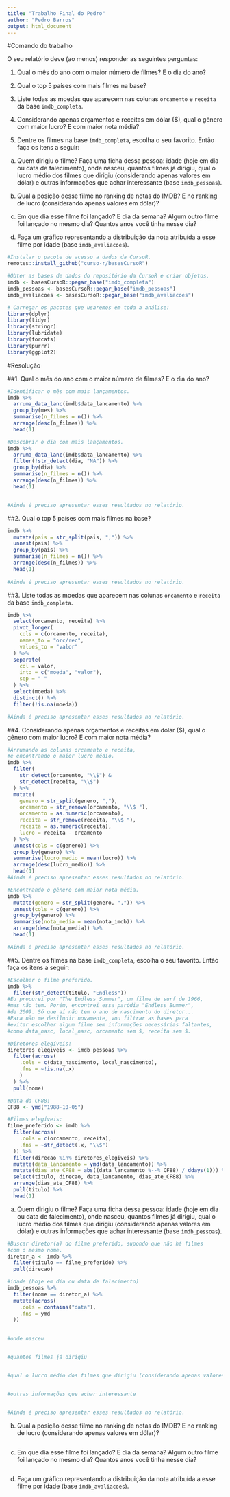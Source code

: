 ```yaml
---
title: "Trabalho Final do Pedro"
author: "Pedro Barros"
output: html_document
---
```

#Comando do trabalho

O seu relatório deve (ao menos) responder as seguintes perguntas:

1. Qual o mês do ano com o maior número de filmes? E o dia do ano?

2. Qual o top 5 países com mais filmes na base?

3. Liste todas as moedas que aparecem nas colunas `orcamento` e `receita` da base `imdb_completa`.

4. Considerando apenas orçamentos e receitas em dólar ($), qual o gênero com maior lucro? E com maior nota média?

5. Dentre os filmes na base `imdb_completa`, escolha o seu favorito. Então faça os itens a seguir:

a) Quem dirigiu o filme? Faça uma ficha dessa pessoa: idade (hoje em dia ou data de falecimento), onde nasceu, quantos filmes já dirigiu, qual o lucro médio dos filmes que dirigiu (considerando apenas valores em dólar) e outras informações que achar interessante (base `imdb_pessoas`).

b) Qual a posição desse filme no ranking de notas do IMDB? E no ranking de lucro (considerando apenas valores em dólar)?

c) Em que dia esse filme foi lançado? E dia da semana? Algum outro filme foi lançado no mesmo dia? Quantos anos você tinha nesse dia?

d) Faça um gráfico representando a distribuição da nota atribuída a esse filme por idade (base `imdb_avaliacoes`).

```r
#Instalar o pacote de acesso a dados da CursoR.
remotes::install_github("curso-r/basesCursoR")

#Obter as bases de dados do repositório da CursoR e criar objetos.
imdb <- basesCursoR::pegar_base("imdb_completa")
imdb_pessoas <- basesCursoR::pegar_base("imdb_pessoas")
imdb_avaliacoes <- basesCursoR::pegar_base("imdb_avaliacoes")

# Carregar os pacotes que usaremos em toda a análise:
library(dplyr)
library(tidyr)
library(stringr)
library(lubridate)
library(forcats)
library(purrr)
library(ggplot2)

```

#Resolução

##1.
Qual o mês do ano com o maior número de filmes? E o dia do ano?
```r
#Identificar o mês com mais lançamentos.
imdb %>% 
  arruma_data_lanc(imdb$data_lancamento) %>%
  group_by(mes) %>% 
  summarise(n_filmes = n()) %>% 
  arrange(desc(n_filmes)) %>% 
  head(1)

#Descobrir o dia com mais lançamentos.
imdb %>%  
  arruma_data_lanc(imdb$data_lancamento) %>%
  filter(!str_detect(dia, "NA")) %>% 
  group_by(dia) %>% 
  summarise(n_filmes = n()) %>% 
  arrange(desc(n_filmes)) %>% 
  head(1)


#Ainda é preciso apresentar esses resultados no relatório.

```

##2.
Qual o top 5 países com mais filmes na base?

```r
imdb %>%
  mutate(pais = str_split(pais, ",")) %>% 
  unnest(pais) %>% 
  group_by(pais) %>% 
  summarise(n_filmes = n()) %>% 
  arrange(desc(n_filmes)) %>% 
  head(1)
  
#Ainda é preciso apresentar esses resultados no relatório.

```

##3.
Liste todas as moedas que aparecem nas colunas `orcamento` e `receita` da base `imdb_completa`.

```r
imdb %>%
  select(orcamento, receita) %>% 
  pivot_longer(
    cols = c(orcamento, receita),
    names_to = "orc/rec",
    values_to = "valor"
  ) %>% 
  separate(
    col = valor,
    into = c("moeda", "valor"),
    sep = " "
  ) %>% 
  select(moeda) %>% 
  distinct() %>% 
  filter(!is.na(moeda))

#Ainda é preciso apresentar esses resultados no relatório.

```


##4.
Considerando apenas orçamentos e receitas em dólar ($), qual o gênero com maior lucro? E com maior nota média?

```r
#Arrumando as colunas orcamento e receita,
#e encontrando o maior lucro médio.
imdb %>% 
  filter(
    str_detect(orcamento, "\\$") &
    str_detect(receita, "\\$")
  ) %>% 
  mutate(
    genero = str_split(genero, ","),
    orcamento = str_remove(orcamento, "\\$ "),
    orcamento = as.numeric(orcamento),
    receita = str_remove(receita, "\\$ "),
    receita = as.numeric(receita),
    lucro = receita - orcamento
  ) %>% 
  unnest(cols = c(genero)) %>% 
  group_by(genero) %>% 
  summarise(lucro_medio = mean(lucro)) %>% 
  arrange(desc(lucro_medio)) %>% 
  head(1)
#Ainda é preciso apresentar esses resultados no relatório.

#Encontrando o gênero com maior nota média.
imdb %>% 
  mutate(genero = str_split(genero, ",")) %>% 
  unnest(cols = c(genero)) %>% 
  group_by(genero) %>% 
  summarise(nota_media = mean(nota_imdb)) %>% 
  arrange(desc(nota_media)) %>% 
  head(1)

#Ainda é preciso apresentar esses resultados no relatório.

```

##5.
Dentre os filmes na base `imdb_completa`, escolha o seu favorito. Então faça os itens a seguir:
```r
#Escolher o filme preferido.
imdb %>% 
  filter(str_detect(titulo, "Endless"))
#Eu procurei por "The Endless Summer", um filme de surf de 1966,
#mas não tem. Porém, encontrei essa paródia "Endless Bummer",
#de 2009. Só que aí não tem o ano de nascimento do diretor...
#Para não me desiludir novamente, vou filtrar as bases para
#evitar escolher algum filme sem informações necessárias faltantes,
#como data_nasc, local_nasc, orcamento sem $, receita sem $.

#Diretores elegíveis:
diretores_elegiveis <- imdb_pessoas %>% 
  filter(across(
    .cols = c(data_nascimento, local_nascimento),
    .fns = ~!is.na(.x)
    )
  ) %>% 
  pull(nome)

#Data da CF88:
CF88 <- ymd("1988-10-05")

#Filmes elegíveis:
filme_preferido <- imdb %>% 
  filter(across(
    .cols = c(orcamento, receita),
    .fns = ~str_detect(.x, "\\$")
  )) %>% 
  filter(direcao %in% diretores_elegiveis) %>% 
  mutate(data_lancamento = ymd(data_lancamento)) %>% 
  mutate(dias_ate_CF88 = abs((data_lancamento %--% CF88) / ddays(1))) %>% 
  select(titulo, direcao, data_lancamento, dias_ate_CF88) %>% 
  arrange(dias_ate_CF88) %>% 
  pull(titulo) %>% 
  head(1)


```

a) Quem dirigiu o filme? Faça uma ficha dessa pessoa: idade (hoje em dia ou data de falecimento), onde nasceu, quantos filmes já dirigiu, qual o lucro médio dos filmes que dirigiu (considerando apenas valores em dólar) e outras informações que achar interessante (base `imdb_pessoas`).
```r
#Buscar diretor(a) do filme preferido, supondo que não há filmes
#com o mesmo nome.
diretor_a <- imdb %>% 
  filter(titulo == filme_preferido) %>% 
  pull(direcao)

#idade (hoje em dia ou data de falecimento)
imdb_pessoas %>%
  filter(nome == diretor_a) %>% 
  mutate(across(
    .cols = contains("data"),
    .fns = ymd
  ))
  

#onde nasceu


#quantos filmes já dirigiu


#qual o lucro médio dos filmes que dirigiu (considerando apenas valores em dólar)


#outras informações que achar interessante


#Ainda é preciso apresentar esses resultados no relatório.

```

b) Qual a posição desse filme no ranking de notas do IMDB? E no ranking de lucro (considerando apenas valores em dólar)?

```r




```

c) Em que dia esse filme foi lançado? E dia da semana? Algum outro filme foi lançado no mesmo dia? Quantos anos você tinha nesse dia?

```r




```

d) Faça um gráfico representando a distribuição da nota atribuída a esse filme por idade (base `imdb_avaliacoes`).

```r




```

